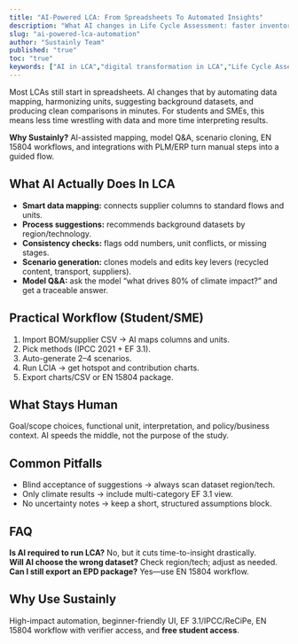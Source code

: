 ```yaml
---
title: "AI-Powered LCA: From Spreadsheets To Automated Insights"
description: "What AI changes in Life Cycle Assessment: faster inventories, smarter mapping, consistent methods, and decision-ready results for students and SMEs."
slug: "ai-powered-lca-automation"
author: "Sustainly Team"
published: "true"
toc: "true"
keywords: ["AI in LCA","digital transformation in LCA","Life Cycle Assessment (LCA)","automated tools","affordable LCA tools","sustainable business"]
---
```


Most LCAs still start in spreadsheets. AI changes that by automating data mapping, harmonizing units, suggesting background datasets, and producing clean comparisons in minutes. For students and SMEs, this means less time wrestling with data and more time interpreting results.

**Why Sustainly?** AI-assisted mapping, model Q&A, scenario cloning, EN 15804 workflows, and integrations with PLM/ERP turn manual steps into a guided flow.

## What AI Actually Does In LCA

- **Smart data mapping:** connects supplier columns to standard flows and units.
- **Process suggestions:** recommends background datasets by region/technology.
- **Consistency checks:** flags odd numbers, unit conflicts, or missing stages.
- **Scenario generation:** clones models and edits key levers (recycled content, transport, suppliers).
- **Model Q&A:** ask the model “what drives 80% of climate impact?” and get a traceable answer.

## Practical Workflow (Student/SME)

1. Import BOM/supplier CSV → AI maps columns and units.
2. Pick methods (IPCC 2021 + EF 3.1).
3. Auto-generate 2–4 scenarios.
4. Run LCIA → get hotspot and contribution charts.
5. Export charts/CSV or EN 15804 package.

## What Stays Human

Goal/scope choices, functional unit, interpretation, and policy/business context. AI speeds the middle, not the purpose of the study.

## Common Pitfalls

- Blind acceptance of suggestions → always scan dataset region/tech.
- Only climate results → include multi-category EF 3.1 view.
- No uncertainty notes → keep a short, structured assumptions block.

## FAQ

**Is AI required to run LCA?** No, but it cuts time-to-insight drastically.\
**Will AI choose the wrong dataset?** Check region/tech; adjust as needed.\
**Can I still export an EPD package?** Yes—use EN 15804 workflow.

## Why Use Sustainly

High-impact automation, beginner-friendly UI, EF 3.1/IPCC/ReCiPe, EN 15804 workflow with verifier access, and **free student access**.